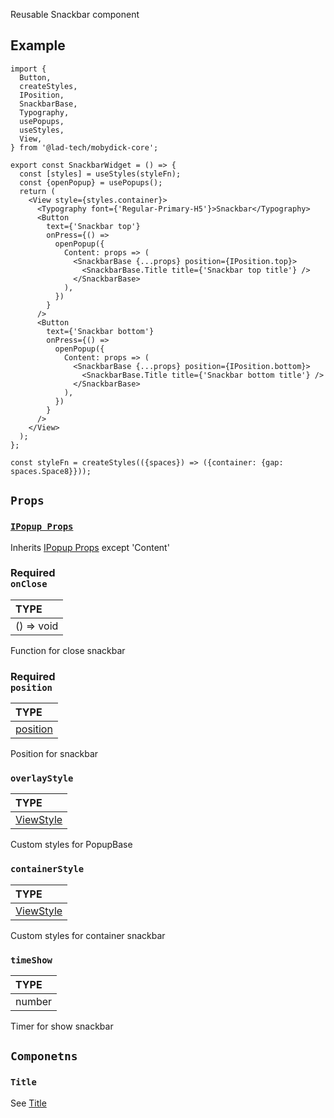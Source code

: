 
<ReactPlayer playing controls url={Snackbar} />

Reusable Snackbar component

## Example

```tsx
import {
  Button,
  createStyles,
  IPosition,
  SnackbarBase,
  Typography,
  usePopups,
  useStyles,
  View,
} from '@lad-tech/mobydick-core';

export const SnackbarWidget = () => {
  const [styles] = useStyles(styleFn);
  const {openPopup} = usePopups();
  return (
    <View style={styles.container}>
      <Typography font={'Regular-Primary-H5'}>Snackbar</Typography>
      <Button
        text={'Snackbar top'}
        onPress={() =>
          openPopup({
            Content: props => (
              <SnackbarBase {...props} position={IPosition.top}>
                <SnackbarBase.Title title={'Snackbar top title'} />
              </SnackbarBase>
            ),
          })
        }
      />
      <Button
        text={'Snackbar bottom'}
        onPress={() =>
          openPopup({
            Content: props => (
              <SnackbarBase {...props} position={IPosition.bottom}>
                <SnackbarBase.Title title={'Snackbar bottom title'} />
              </SnackbarBase>
            ),
          })
        }
      />
    </View>
  );
};

const styleFn = createStyles(({spaces}) => ({container: {gap: spaces.Space8}}));

```

## `Props`

### [`IPopup Props`](https://github.com/lad-tech/mobydick/blob/main/packages/core/src/popups/types.ts#L11)

Inherits [IPopup Props](https://github.com/lad-tech/mobydick/blob/main/packages/core/src/popups/types.ts#L11) except 'Content'

### <div class="label required basic">Required</div>**`onClose`**

| TYPE       |
|:-----------|
| () => void |

Function for close snackbar

### <div class="label required basic">Required</div>**`position`**

| TYPE                                                                                             |
|:-------------------------------------------------------------------------------------------------|
| [position](https://github.com/lad-tech/mobydick/blob/main/packages/core/src/popups/types.ts#L17) |

Position for snackbar

### `overlayStyle`

| TYPE                                                             |
|:-----------------------------------------------------------------|
| [ViewStyle](https://reactnative.dev/docs/view-style-props#props) |

Custom styles for PopupBase

### `containerStyle`

| TYPE                                                             |
|:-----------------------------------------------------------------|
| [ViewStyle](https://reactnative.dev/docs/view-style-props#props) |

Custom styles for container snackbar

### `timeShow`

| TYPE   |
|:-------|
| number |

Timer for show snackbar

## `Componetns`

### `Title`

See [Title](./Title)
